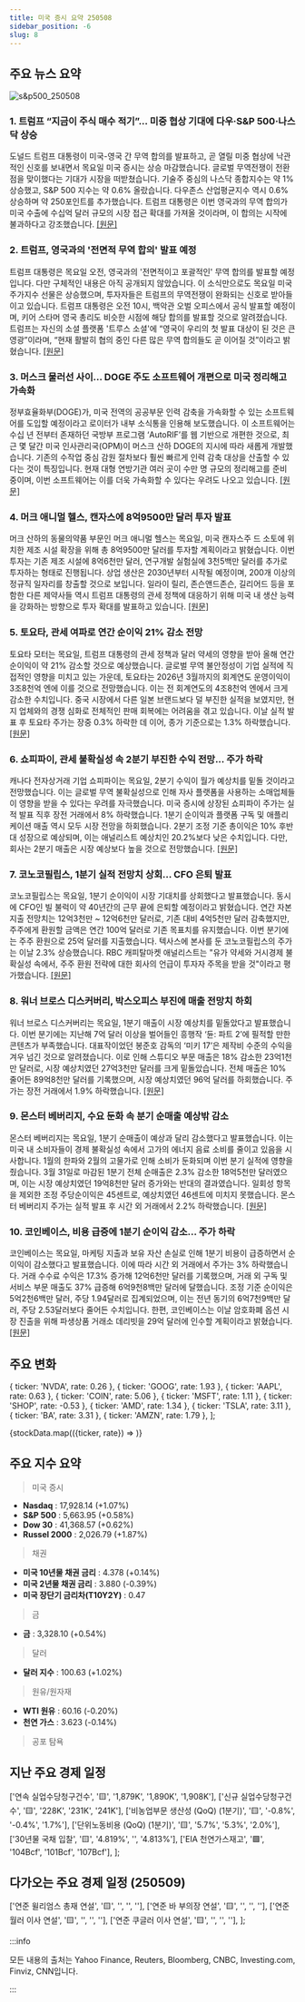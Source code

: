 ```yaml
---
title: 미국 증시 요약 250508
sidebar_position: -6
slug: 8
---
```


## 주요 뉴스 요약

![s&p500_250508](/map/250508.png)

### 1. **트럼프 “지금이 주식 매수 적기”... 미중 협상 기대에 다우·S&P 500·나스닥 상승**

도널드 트럼프 대통령이 미국-영국 간 무역 합의를 발표하고, 곧 열릴 미중 협상에 낙관적인 신호를 보내면서 목요일 미국 증시는 상승 마감했습니다. 글로벌 무역전쟁이 전환점을 맞이했다는 기대가 시장을 떠받쳤습니다. 기술주 중심의 나스닥 종합지수는 약 1% 상승했고, S&P 500 지수는 약 0.6% 올랐습니다. 다우존스 산업평균지수 역시 0.6% 상승하며 약 250포인트를 추가했습니다. 트럼프 대통령은 이번 영국과의 무역 합의가 미국 수출에 수십억 달러 규모의 시장 접근 확대를 가져올 것이라며, 이 합의는 시작에 불과하다고 강조했습니다. [[원문]](https://finance.yahoo.com/news/live/stock-market-today-dow-sp-500-nasdaq-rally-on-trade-optimism-as-trump-says-buy-stock-now-200055845.html)

### 2. **트럼프, 영국과의 '전면적 무역 합의' 발표 예정**

트럼프 대통령은 목요일 오전, 영국과의 '전면적이고 포괄적인' 무역 합의를 발표할 예정입니다. 다만 구체적인 내용은 아직 공개되지 않았습니다. 이 소식만으로도 목요일 미국 주가지수 선물은 상승했으며, 투자자들은 트럼프의 무역전쟁이 완화되는 신호로 받아들이고 있습니다. 트럼프 대통령은 오전 10시, 백악관 오벌 오피스에서 공식 발표할 예정이며, 키어 스타머 영국 총리도 비슷한 시점에 해당 합의를 발표할 것으로 알려졌습니다. 트럼프는 자신의 소셜 플랫폼 '트루스 소셜'에 “영국이 우리의 첫 발표 대상이 된 것은 큰 영광”이라며, “현재 활발히 협의 중인 다른 많은 무역 합의들도 곧 이어질 것”이라고 밝혔습니다. [[원문]](https://finance.yahoo.com/news/trump-is-set-to-announce-a-full-and-comprehensive-trade-deal-with-the-uk-120417770.html)

### 3. **머스크 물러선 사이... DOGE 주도 소프트웨어 개편으로 미국 정리해고 가속화**

정부효율화부(DOGE)가, 미국 전역의 공공부문 인력 감축을 가속화할 수 있는 소프트웨어를 도입할 예정이라고 로이터가 내부 소식통을 인용해 보도했습니다. 이 소프트웨어는 수십 년 전부터 존재하던 국방부 프로그램 ‘AutoRIF’를 웹 기반으로 개편한 것으로, 최근 몇 달간 미국 인사관리국(OPM)이 머스크 산하 DOGE의 지시에 따라 새롭게 개발했습니다. 기존의 수작업 중심 감원 절차보다 훨씬 빠르게 인력 감축 대상을 산출할 수 있다는 것이 특징입니다. 현재 대형 연방기관 여러 곳이 수만 명 규모의 정리해고를 준비 중이며, 이번 소프트웨어는 이를 더욱 가속화할 수 있다는 우려도 나오고 있습니다. [[원문]](https://www.reuters.com/business/world-at-work/doge-led-software-revamp-speed-us-job-cuts-even-musk-steps-back-2025-05-08/)

### 4. **머크 애니멀 헬스, 캔자스에 8억9500만 달러 투자 발표**

머크 산하의 동물의약품 부문인 머크 애니멀 헬스는 목요일, 미국 캔자스주 드 소토에 위치한 제조 시설 확장을 위해 총 8억9500만 달러를 투자할 계획이라고 밝혔습니다. 이번 투자는 기존 제조 시설에 8억6천만 달러, 연구개발 실험실에 3천5백만 달러를 추가로 투자하는 형태로 진행됩니다. 상업 생산은 2030년부터 시작될 예정이며, 200개 이상의 정규직 일자리를 창출할 것으로 보입니다. 일라이 릴리, 존슨앤드존슨, 길리어드 등을 포함한 다른 제약사들 역시 트럼프 대통령의 관세 정책에 대응하기 위해 미국 내 생산 능력을 강화하는 방향으로 투자 확대를 발표하고 있습니다. [[원문]](https://www.reuters.com/business/healthcare-pharmaceuticals/merck-animal-health-announces-895-million-investment-kansas-2025-05-08/)

### 5. **토요타, 관세 여파로 연간 순이익 21% 감소 전망**

토요타 모터는 목요일, 트럼프 대통령의 관세 정책과 달러 약세의 영향을 받아 올해 연간 순이익이 약 21% 감소할 것으로 예상했습니다. 글로벌 무역 불안정성이 기업 실적에 직접적인 영향을 미치고 있는 가운데, 토요타는 2026년 3월까지의 회계연도 운영이익이 3조8천억 엔에 이를 것으로 전망했습니다. 이는 전 회계연도의 4조8천억 엔에서 크게 감소한 수치입니다. 중국 시장에서 다른 일본 브랜드보다 덜 부진한 실적을 보였지만, 현지 업체와의 경쟁 심화로 전체적인 판매 회복에는 어려움을 겪고 있습니다. 이날 실적 발표 후 토요타 주가는 장중 0.3% 하락한 데 이어, 종가 기준으로는 1.3% 하락했습니다. [[원문]](https://www.reuters.com/business/autos-transportation/toyota-sees-21-full-year-profit-decline-fiscal-2025-2025-05-08/)

### 6. **쇼피파이, 관세 불확실성 속 2분기 부진한 수익 전망... 주가 하락**

캐나다 전자상거래 기업 쇼피파이는 목요일, 2분기 수익이 월가 예상치를 밑돌 것이라고 전망했습니다. 이는 글로벌 무역 불확실성으로 인해 자사 플랫폼을 사용하는 소매업체들이 영향을 받을 수 있다는 우려를 자극했습니다. 미국 증시에 상장된 쇼피파이 주가는 실적 발표 직후 장전 거래에서 8% 하락했습니다. 1분기 순이익과 플랫폼 구독 및 애플리케이션 매출 역시 모두 시장 전망을 하회했습니다. 2분기 조정 기준 총이익은 10% 후반대 성장으로 예상되며, 이는 애널리스트 예상치인 20.2%보다 낮은 수치입니다. 다만, 회사는 2분기 매출은 시장 예상보다 높을 것으로 전망했습니다. [[원문]](https://www.reuters.com/world/americas/canadas-shopify-sees-second-quarter-revenue-above-market-estimates-2025-05-08/)

### 7. **코노코필립스, 1분기 실적 전망치 상회... CFO 은퇴 발표**

코노코필립스는 목요일, 1분기 순이익이 시장 기대치를 상회했다고 발표했습니다. 동시에 CFO인 빌 불럭이 약 40년간의 근무 끝에 은퇴할 예정이라고 밝혔습니다. 연간 자본 지출 전망치는 12억3천만 ~ 12억6천만 달러로, 기존 대비 4억5천만 달러 감축했지만, 주주에게 환원할 금액은 연간 100억 달러로 기존 목표치를 유지했습니다. 이번 분기에는 주주 환원으로 25억 달러를 지출했습니다. 텍사스에 본사를 둔 코노코필립스의 주가는 이날 2.3% 상승했습니다. RBC 캐피탈마켓 애널리스트는 "유가 약세와 거시경제 불확실성 속에서, 주주 환원 전략에 대한 회사의 언급이 투자자 주목을 받을 것"이라고 평가했습니다. [[원문]](https://www.reuters.com/business/energy/conocophillips-reports-first-quarter-profit-beat-cfo-retire-2025-05-08/)

### 8. **워너 브로스 디스커버리, 박스오피스 부진에 매출 전망치 하회**

워너 브로스 디스커버리는 목요일, 1분기 매출이 시장 예상치를 밑돌았다고 발표했습니다. 이번 분기에는 지난해 7억 달러 이상을 벌어들인 흥행작 ‘듄: 파트 2’에 필적할 만한 콘텐츠가 부족했습니다. 대표작이었던 봉준호 감독의 ‘미키 17’은 제작비 수준의 수익을 겨우 넘긴 것으로 알려졌습니다. 이로 인해 스튜디오 부문 매출은 18% 감소한 23억1천만 달러로, 시장 예상치였던 27억3천만 달러를 크게 밑돌았습니다. 전체 매출은 10% 줄어든 89억8천만 달러를 기록했으며, 시장 예상치였던 96억 달러를 하회했습니다. 주가는 장전 거래에서 1.9% 하락했습니다. [[원문]](https://www.reuters.com/business/media-telecom/warner-bros-discovery-misses-revenue-estimates-box-office-weakness-2025-05-08/)

### 9. **몬스터 베버리지, 수요 둔화 속 분기 순매출 예상밖 감소**

몬스터 베버리지는 목요일, 1분기 순매출이 예상과 달리 감소했다고 발표했습니다. 이는 미국 내 소비자들이 경제 불확실성 속에서 고가의 에너지 음료 소비를 줄이고 있음을 시사합니다. 1월의 한파와 2월의 고물가로 인해 소비가 둔화되며 이번 분기 실적에 영향을 줬습니다. 3월 31일로 마감된 1분기 전체 순매출은 2.3% 감소한 18억5천만 달러였으며, 이는 시장 예상치였던 19억8천만 달러 증가와는 반대의 결과였습니다. 일회성 항목을 제외한 조정 주당순이익은 45센트로, 예상치였던 46센트에 미치지 못했습니다. 몬스터 베버리지 주가는 실적 발표 후 시간 외 거래에서 2.2% 하락했습니다. [[원문]](https://www.reuters.com/business/retail-consumer/monster-beverage-posts-surprise-fall-quarterly-net-sales-choppy-demand-2025-05-08/)

### 10. **코인베이스, 비용 급증에 1분기 순이익 감소... 주가 하락**

코인베이스는 목요일, 마케팅 지출과 보유 자산 손실로 인해 1분기 비용이 급증하면서 순이익이 감소했다고 발표했습니다. 이에 따라 시간 외 거래에서 주가는 3% 하락했습니다. 거래 수수료 수익은 17.3% 증가해 12억6천만 달러를 기록했으며, 거래 외 구독 및 서비스 부문 매출도 37% 급증해 6억9천8백만 달러에 달했습니다. 조정 기준 순이익은 5억2천6백만 달러, 주당 1.94달러로 집계되었으며, 이는 전년 동기의 6억7천9백만 달러, 주당 2.53달러보다 줄어든 수치입니다. 한편, 코인베이스는 이날 암호화폐 옵션 시장 진출을 위해 파생상품 거래소 데리빗을 29억 달러에 인수할 계획이라고 밝혔습니다. [[원문]](https://www.reuters.com/business/coinbase-quarterly-profit-falls-higher-expenses-2025-05-08/)

## 주요 변화

  { ticker: 'NVDA', rate: 0.26 },
  { ticker: 'GOOG', rate: 1.93 },
  { ticker: 'AAPL', rate: 0.63 },
  { ticker: 'COIN', rate: 5.06 },
  { ticker: 'MSFT', rate: 1.11 },
  { ticker: 'SHOP', rate: -0.53 },
  { ticker: 'AMD', rate: 1.34 },
  { ticker: 'TSLA', rate: 3.11 },
  { ticker: 'BA', rate: 3.31 },
  { ticker: 'AMZN', rate: 1.79 },
];

{stockData.map(({ticker, rate}) => <StockCardMini key={ticker} ticker={ticker} rate={rate}></StockCardMini>)}

## 주요 지수 요약

> 미국 증시

- **Nasdaq** : 17,928.14 (+1.07%)
- **S&P 500** : 5,663.95 (+0.58%)
- **Dow 30** : 41,368.57 (+0.62%)
- **Russel 2000** : 2,026.79 (+1.87%)

> 채권

- **미국 10년물 채권 금리** : 4.378 (+0.14%)
- **미국 2년물 채권 금리** : 3.880 (-0.39%)
- **미국 장단기 금리차(T10Y2Y)** : 0.47

> 금

- **금** : 3,328.10 (+0.54%)

> 달러

- **달러 지수** : 100.63 (+1.02%)

> 원유/원자재

- **WTI 원유** : 60.16 (-0.20%)
- **천연 가스** : 3.623 (-0.14%)

> 공포 탐욕

<FearAndGreed fearAndGreedIndex={62} vix={22.48} vixRate={-4.54} />

## 지난 주요 경제 일정

  ['연속 실업수당청구건수', '🟨', '1,879K', '1,890K', '1,908K'],
  ['신규 실업수당청구건수', '🟨', '228K', '231K', '241K'],
  ['비농업부문 생산성 (QoQ) (1분기)', '🟨', '-0.8%', '-0.4%', '1.7%'],
  ['단위노동비용 (QoQ) (1분기)', '🟨', '5.7%', '5.3%', '2.0%'],
  ['30년물 국채 입찰', '🟨', '4.819%', '', '4.813%'],
  ['EIA 천연가스재고', '🟩', '104Bcf', '101Bcf', '107Bcf'],
];

<EconomicCalendar data={eventsData} />

## 다가오는 주요 경제 일정 (250509)

  ['연준 윌리엄스 총재 연설', '🟨', '', '', ''],
  ['연준 바 부의장 연설', '🟨', '', '', ''],
  ['연준 월러 이사 연설', '🟨', '', '', ''],
  ['연준 쿠글러 이사 연설', '🟨', '', '', ''],
];

<EconomicCalendar data={nextEventsData} />

:::info

모든 내용의 출처는 Yahoo Finance, Reuters, Bloomberg, CNBC, Investing.com, Finviz, CNN입니다.

:::
